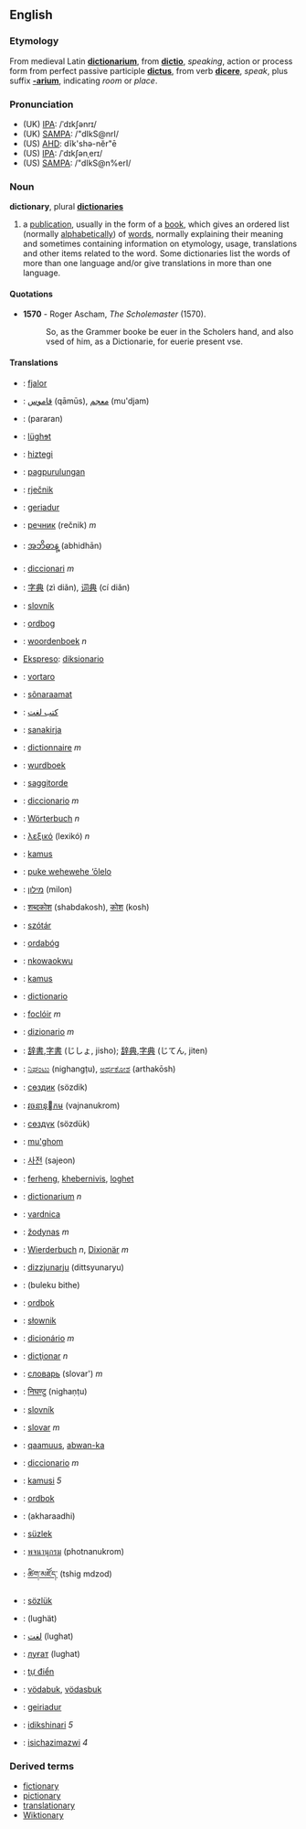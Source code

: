 ==English==
===Etymology===

From medieval Latin '''[[dictionarium]]''', from '''[[dictio]]''', ''speaking'', action or process form from perfect passive participle '''[[dictus]]''', from verb '''[[dicere]]''', ''speak'', plus suffix '''[[-arium]]''', indicating ''room'' or ''place''.

=== Pronunciation ===
*(UK) [[w:IPA|IPA]]: /ˈdɪkʃənrɪ/
*(UK) [[w:SAMPA|SAMPA]]: /"dIkS@nrI/
*(US) [[w:AHD|AHD]]: dĭk'shə-nĕr"ē
*(US) [[w:IPA|IPA]]: /ˈdɪkʃənˌerɪ/
*(US) [[w:SAMPA|SAMPA]]: /"dIkS@n%erI/

=== Noun ===
'''dictionary''', plural '''[[dictionaries]]'''

# a [[publication]], usually in the form of a [[book]], which gives an ordered list (normally [[alphabetical]]ly) of [[word]]s, normally explaining their meaning and sometimes containing information on etymology, usage, translations and other items related to the word. Some dictionaries list the words of more than one language and/or give translations in more than one language.

====Quotations====
*'''1570''' - Roger Ascham, ''The Scholemaster'' (1570).
*:So, as the Grammer booke be euer in the Scholers hand, and also vsed of him, as a Dictionarie, for euerie present vse.

==== Translations ====
*{{sq}}: [[fjalor]]
*{{ar}}: [[قاموس]] (qāmūs), [[معجم]] (mu'djam)
*{{hy}}: (pararan)
*{{az}}: [[lüghɘt]]
*{{eu}}: [[hiztegi]]
*{{bns}}: [[pagpurulungan]]
*{{bs}}: [[rječnik]]
*{{br}}: [[geriadur]]
*{{bg}}: [[речник]] (rečnik) ''m''
*{{my}}: [[အဘိဓာန္]] (abhidhān)
*{{ca}}: [[diccionari]] ''m''
*{{zh}}: [[字典]] (zì diǎn), [[词典]] (cí diǎn)
*{{cz}}: [[slovník]]
*{{da}}: [[ordbog]]
*{{nl}}: [[woordenboek]] ''n''
*[[Ekspreso]]: [[diksionario]]
*{{eo}}: [[vortaro]]
*{{et}}: [[sõnaraamat]]
*{{fa}}: [[کتب لغت]]
*{{fi}}: [[sanakirja]]
*{{fr}}: [[dictionnaire]] ''m''
*{{fy}}: [[wurdboek]]
*{{ff}}: [[saggitorde]]
*{{gl}}: [[diccionario]] ''m''
*{{de}}: [[Wörterbuch]] ''n''
*{{el}}: [[λεξικό]] (lexikó) ''n''
*{{ha}}: [[kamus]]
*{{haw}}: [[puke wehewehe ‘ōlelo]]
*{{he}}: [[מילון]] (milon)
*{{hi}}: [[शब्दकोश]] (shabdakosh), [[कोश]] (kosh)
*{{hu}}: [[szótár]]
*{{is}}: [[ordabóg]]
*{{ig}}: [[nkowaokwu]]
*{{id}}: [[kamus]]
*{{ia}}: [[dictionario]]
*{{ga}}: [[foclóir]] ''m''
*{{it}}: [[dizionario]] ''m''
*{{ja}}: [[辞書]],[[字書]] (じしょ, jisho); [[辞典]],[[字典]] (じてん, jiten)
*{{kn}}: [[ನಿಘಂಟು]] (nighangṭu), [[ಅರ್ಥಕೋಶ]] (arthakōsh)
*{{kk}}: [[сөздик]] (sözdik)
*{{km}}: [[វចនានុកម]] (vajnanukrom)
*{{ky}}: [[сөздүк]] (sözdük)
*{{tlh}}: [[mu'ghom]]
*{{ko}}: [[사전]] (sajeon)
*{{ku}}: [[ferheng]], [[khebernivis]], [[loghet]]
*{{la}}: [[dictionarium]] ''n''
*{{lv}}: [[vardnica]]
*{{lt}}: [[žodynas]] ''m''
*{{lb}}: [[Wierderbuch]] ''n'', [[Dixionär]] ''m''
*{{mt}}: [[dizzjunarju]] (dittsyunaryu)
*{{mnc}}: (buleku bithe)
*{{no}}: [[ordbok]]
*{{pl}}: [[słownik]]
*{{pt}}: [[dicionário]] ''m''
*{{ro}}: [[dicţionar]] ''n''
*{{ru}}: [[словарь]] (slovar') ''m''
*{{sa}}: [[निघण्टु]] (nighaṇṭu)
*{{sk}}: [[slovník]]
*{{sl}}: [[slovar]] ''m''
*{{so}}: [[qaamuus]], [[abwan-ka]]
*{{es}}: [[diccionario]] ''m''
*{{sw}}: [[kamusi]] ''5''
*{{sv}}: [[ordbok]]
*{{ta}}: (akharaadhi)
*{{tt}}: [[süzlek]]
*{{th}}: [[พจนานุกรม]] (photnanukrom)
*{{bo}}: [[ཚིག་མཛོད་]] (tshig mdzod)
*{{tr}}: [[sözlük]]
*{{ug}}: (lughät)
*{{ur}}: [[لغت]] (lughat)
*{{uz}}: [[луғат]]  (lughat)
*{{vi}}: [[tự điển]]
*{{vo}}: [[vödabuk]],  [[vödasbuk]]
*{{cy}}: [[geiriadur]]
*{{xh}}: [[idikshinari]] ''5''
*{{zu}}: [[isichazimazwi]] ''4''

=== Derived terms ===
*[[fictionary]]
*[[pictionary]]
*[[translationary]]
*[[Wiktionary]]